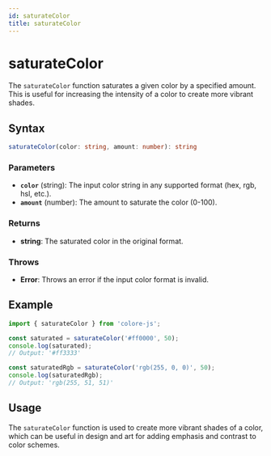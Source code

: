 ```yaml
---
id: saturateColor
title: saturateColor
---
```


# saturateColor

The `saturateColor` function saturates a given color by a specified amount. This is useful for increasing the intensity of a color to create more vibrant shades.

## Syntax

```typescript
saturateColor(color: string, amount: number): string
```

### Parameters

- **`color`** (string): The input color string in any supported format (hex, rgb, hsl, etc.).
- **`amount`** (number): The amount to saturate the color (0-100).

### Returns

- **string**: The saturated color in the original format.

### Throws

- **Error**: Throws an error if the input color format is invalid.

## Example

```typescript
import { saturateColor } from 'colore-js';

const saturated = saturateColor('#ff0000', 50);
console.log(saturated);
// Output: '#ff3333'

const saturatedRgb = saturateColor('rgb(255, 0, 0)', 50);
console.log(saturatedRgb);
// Output: 'rgb(255, 51, 51)'
```

## Usage

The `saturateColor` function is used to create more vibrant shades of a color, which can be useful in design and art for adding emphasis and contrast to color schemes.
